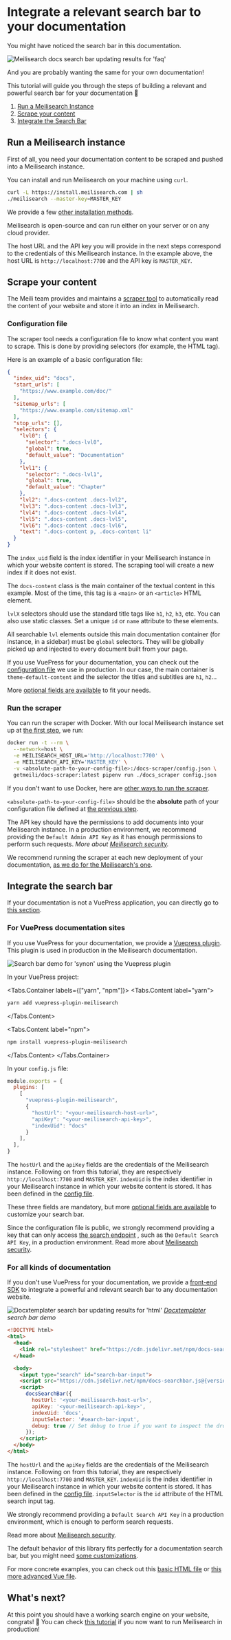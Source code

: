 # Integrate a relevant search bar to your documentation

You might have noticed the search bar in this documentation.

![Meilisearch docs search bar updating results for 'faq'](/tuto-searchbar-for-docs/vuepress-searchbar-demo.gif)

And you are probably wanting the same for your own documentation!

This tutorial will guide you through the steps of building a relevant and powerful search bar for your documentation 🚀

1. [Run a Meilisearch Instance](#run-a-meilisearch-instance)
2. [Scrape your content](#scrape-your-content)
3. [Integrate the Search Bar](#integrate-the-search-bar)

## Run a Meilisearch instance

First of all, you need your documentation content to be scraped and pushed into a Meilisearch instance.

You can install and run Meilisearch on your machine using `curl`.

```bash
curl -L https://install.meilisearch.com | sh
./meilisearch --master-key=MASTER_KEY
```

We provide a few [other installation methods](/learn/getting_started/quick_start#setup-and-installation).

Meilisearch is open-source and can run either on your server or on any cloud provider.

<Capsule intent="note">

The host URL and the API key you will provide in the next steps correspond to the credentials of this Meilisearch instance.
In the example above, the host URL is `http://localhost:7700` and the API key is `MASTER_KEY`.

</Capsule>


## Scrape your content

The Meili team provides and maintains a [scraper tool](https://github.com/meilisearch/docs-scraper) to automatically read the content of your website and store it into an index in Meilisearch.

### Configuration file

The scraper tool needs a configuration file to know what content you want to scrape. This is done by providing selectors (for example, the HTML tag).

Here is an example of a basic configuration file:

```json
{
  "index_uid": "docs",
  "start_urls": [
    "https://www.example.com/doc/"
  ],
  "sitemap_urls": [
    "https://www.example.com/sitemap.xml"
  ],
  "stop_urls": [],
  "selectors": {
    "lvl0": {
      "selector": ".docs-lvl0",
      "global": true,
      "default_value": "Documentation"
    },
    "lvl1": {
      "selector": ".docs-lvl1",
      "global": true,
      "default_value": "Chapter"
    },
    "lvl2": ".docs-content .docs-lvl2",
    "lvl3": ".docs-content .docs-lvl3",
    "lvl4": ".docs-content .docs-lvl4",
    "lvl5": ".docs-content .docs-lvl5",
    "lvl6": ".docs-content .docs-lvl6",
    "text": ".docs-content p, .docs-content li"
  }
}
```

The `index_uid` field is the index identifier in your Meilisearch instance in which your website content is stored. The scraping tool will create a new index if it does not exist.

The `docs-content` class is the main container of the textual content in this example. Most of the time, this tag is a `<main>` or an `<article>` HTML element.

`lvlX` selectors should use the standard title tags like `h1`, `h2`, `h3`, etc. You can also use static classes. Set a unique `id` or `name` attribute to these elements.

All searchable `lvl` elements outside this main documentation container (for instance, in a sidebar) must be `global` selectors. They will be globally picked up and injected to every document built from your page.

If you use VuePress for your documentation, you can check out the [configuration file](https://github.com/meilisearch/documentation/blob/main/.vuepress/docs-scraper/docs-scraper.config.json) we use in production.
In our case, the main container is `theme-default-content` and the selector the titles and subtitles are `h1`, `h2`...

<Capsule intent="tip">

More [optional fields are available](https://github.com/meilisearch/docs-scraper#all-the-config-file-settings) to fit your needs.

</Capsule>

### Run the scraper

You can run the scraper with Docker. With our local Meilisearch instance set up at [the first step](#run-a-meilisearch-instance), we run:

```bash
docker run -t --rm \
  --network=host \
  -e MEILISEARCH_HOST_URL='http://localhost:7700' \
  -e MEILISEARCH_API_KEY='MASTER_KEY' \
  -v <absolute-path-to-your-config-file>:/docs-scraper/config.json \
  getmeili/docs-scraper:latest pipenv run ./docs_scraper config.json
```

<Capsule intent="note">

If you don't want to use Docker, here are [other ways to run the scraper](https://github.com/meilisearch/docs-scraper#installation-and-usage).

</Capsule>

`<absolute-path-to-your-config-file>` should be the **absolute** path of your configuration file defined at [the previous step](#configuration-file).

The API key should have the permissions to add documents into your Meilisearch instance. In a production environment, we recommend providing the `Default Admin API Key` as it has enough permissions to perform such requests.
_More about [Meilisearch security](/learn/security/master_api_keys)._

<Capsule intent="tip">

We recommend running the scraper at each new deployment of your documentation, [as we do for the Meilisearch's one](https://github.com/meilisearch/documentation/blob/main/.github/workflows/deploy.yml).

</Capsule>

## Integrate the search bar

If your documentation is not a VuePress application, you can directly go to [this section](#for-all-kinds-of-documentation).

### For VuePress documentation sites

If you use VuePress for your documentation, we provide a [Vuepress plugin](https://github.com/meilisearch/vuepress-plugin-meilisearch). This plugin is used in production in the Meilisearch documentation.

![Search bar demo for 'synon' using the Vuepress plugin](/tuto-searchbar-for-docs/vuepress-plugin-example.png)

In your VuePress project:

<Tabs.Container labels={["yarn", "npm"]}>
<Tabs.Content label="yarn">
```bash
yarn add vuepress-plugin-meilisearch
```
</Tabs.Content>

<Tabs.Content label="npm">
```bash
npm install vuepress-plugin-meilisearch
```
</Tabs.Content>
</Tabs.Container>

In your `config.js` file:

```js
module.exports = {
  plugins: [
    [
      "vuepress-plugin-meilisearch",
      {
        "hostUrl": "<your-meilisearch-host-url>",
        "apiKey": "<your-meilisearch-api-key>",
        "indexUid": "docs"
      }
    ],
  ],
}
```

The `hostUrl` and the `apiKey` fields are the credentials of the Meilisearch instance. Following on from this tutorial, they are respectively `http://localhost:7700` and `MASTER_KEY`.
`indexUid` is the index identifier in your Meilisearch instance in which your website content is stored. It has been defined in the [config file](#configuration-file).

These three fields are mandatory, but more [optional fields are available](https://github.com/meilisearch/vuepress-plugin-meilisearch#customization) to customize your search bar.

<Capsule intent="warning">

Since the configuration file is public, we strongly recommend providing a key that can only access [the search endpoint](/reference/api/search) , such as the `Default Search API Key`, in a production environment.
Read more about [Meilisearch security](/learn/security/master_api_keys).

</Capsule>

### For all kinds of documentation

If you don't use VuePress for your documentation, we provide a [front-end SDK](https://github.com/meilisearch/docs-searchbar.js) to integrate a powerful and relevant search bar to any documentation website.

![Docxtemplater search bar updating results for 'html'](/tuto-searchbar-for-docs/docxtemplater-searchbar-demo.gif)
_[Docxtemplater](https://docxtemplater.com/) search bar demo_

```html
<!DOCTYPE html>
<html>
  <head>
    <link rel="stylesheet" href="https://cdn.jsdelivr.net/npm/docs-searchbar.js@{version}/dist/cdn/docs-searchbar.min.css" />
  </head>

  <body>
    <input type="search" id="search-bar-input">
    <script src="https://cdn.jsdelivr.net/npm/docs-searchbar.js@{version}/dist/cdn/docs-searchbar.min.js"></script>
    <script>
      docsSearchBar({
        hostUrl: '<your-meilisearch-host-url>',
        apiKey: '<your-meilisearch-api-key>',
        indexUid: 'docs',
        inputSelector: '#search-bar-input',
        debug: true // Set debug to true if you want to inspect the dropdown
      });
    </script>
  </body>
</html>
```

The `hostUrl` and the `apiKey` fields are the credentials of the Meilisearch instance. Following on from this tutorial, they are respectively `http://localhost:7700` and `MASTER_KEY`.
`indexUid` is the index identifier in your Meilisearch instance in which your website content is stored. It has been defined in the [config file](#configuration-file).
`inputSelector` is the `id` attribute of the HTML search input tag.

<Capsule intent="warning">

We strongly recommend providing a `Default Search API Key` in a production environment, which is enough to perform search requests.

Read more about [Meilisearch security](/learn/security/master_api_keys).

</Capsule>

The default behavior of this library fits perfectly for a documentation search bar, but you might need [some customizations](https://github.com/meilisearch/docs-searchbar.js#customization).

<Capsule intent="note">

For more concrete examples, you can check out this [basic HTML file](https://github.com/meilisearch/docs-searchbar.js/blob/main/playgrounds/html/index.html) or [this more advanced Vue file](https://github.com/meilisearch/vuepress-plugin-meilisearch/blob/main/MeiliSearchBox.vue).

</Capsule>

## What's next?

At this point you should have a working search engine on your website, congrats! 🎉
You can check [this tutorial](/learn/cookbooks/running_production) if you now want to run Meilisearch in production!
